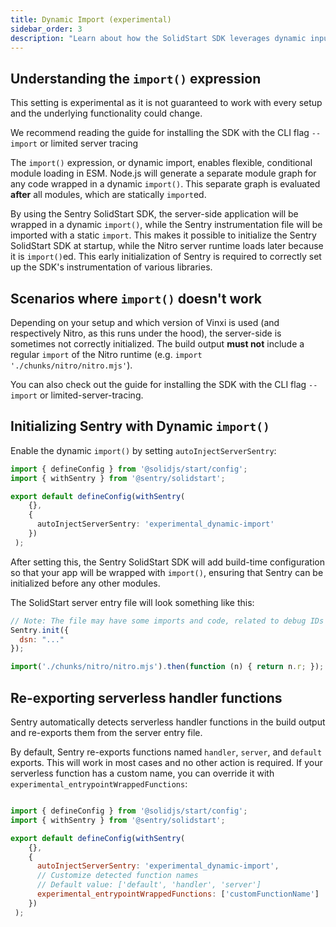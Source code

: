 ```yaml
---
title: Dynamic Import (experimental)
sidebar_order: 3
description: "Learn about how the SolidStart SDK leverages dynamic input() in the build output."
---
```


## Understanding the `import()` expression

<Alert level='warning'>
  This setting is experimental as it is not guaranteed to work with every setup and the underlying functionality could change.

  We recommend reading the guide for installing the SDK with the <PlatformLink to="/install/cli-import">CLI flag `--import`</PlatformLink> or <PlatformLink to="/install/limited-server-tracing">limited server tracing</PlatformLink>
</Alert>

The `import()` expression, or dynamic import, enables flexible, conditional module loading in ESM.
Node.js will generate a separate module graph for any code wrapped in a dynamic `import()`. This separate graph is evaluated **after** all modules, which are statically `import`ed.

By using the Sentry SolidStart SDK, the server-side application will be wrapped in a dynamic `import()`, while the Sentry instrumentation file will be imported with a static `import`.
This makes it possible to initialize the Sentry SolidStart SDK at startup, while the Nitro server runtime loads later because it is `import()`ed.
This early initialization of Sentry is required to correctly set up the SDK's instrumentation of various libraries.

## Scenarios where `import()` doesn't work

Depending on your setup and which version of Vinxi is used (and respectively Nitro, as this runs under the hood), the server-side is sometimes not correctly initialized.
The build output **must not** include a regular `import` of the Nitro runtime (e.g. `import './chunks/nitro/nitro.mjs'`).

You can also check out the guide for installing the SDK with the <PlatformLink to="/install/cli-import">CLI flag `--import`</PlatformLink> or <PlatformLink to="/install/limited-server-tracing">limited-server-tracing</PlatformLink>.

## Initializing Sentry with Dynamic `import()`

Enable the dynamic `import()` by setting `autoInjectServerSentry`:

```typescript {filename:app.config.ts} {8}
import { defineConfig } from '@solidjs/start/config';
import { withSentry } from '@sentry/solidstart';

export default defineConfig(withSentry(
    {},
    {
      autoInjectServerSentry: 'experimental_dynamic-import'
    })
 );
```

After setting this, the Sentry SolidStart SDK will add build-time configuration so that your app will be wrapped with `import()`,
ensuring that Sentry can be initialized before any other modules.

The SolidStart server entry file will look something like this:

```javascript {filename:.output/server/index.mjs}
// Note: The file may have some imports and code, related to debug IDs
Sentry.init({
  dsn: "..."
});

import('./chunks/nitro/nitro.mjs').then(function (n) { return n.r; });
```

## Re-exporting serverless handler functions

Sentry automatically detects serverless handler functions in the build output and re-exports them from the server entry file.

By default, Sentry re-exports functions named `handler`, `server`, and `default` exports. This will work in most cases and no other action is required.
If your serverless function has a custom name, you can override it with `experimental_entrypointWrappedFunctions`:

```javascript {filename: app.config.ts} {11}

import { defineConfig } from '@solidjs/start/config';
import { withSentry } from '@sentry/solidstart';

export default defineConfig(withSentry(
    {},
    {
      autoInjectServerSentry: 'experimental_dynamic-import',
      // Customize detected function names
      // Default value: ['default', 'handler', 'server']
      experimental_entrypointWrappedFunctions: ['customFunctionName']
    })
 );
```
